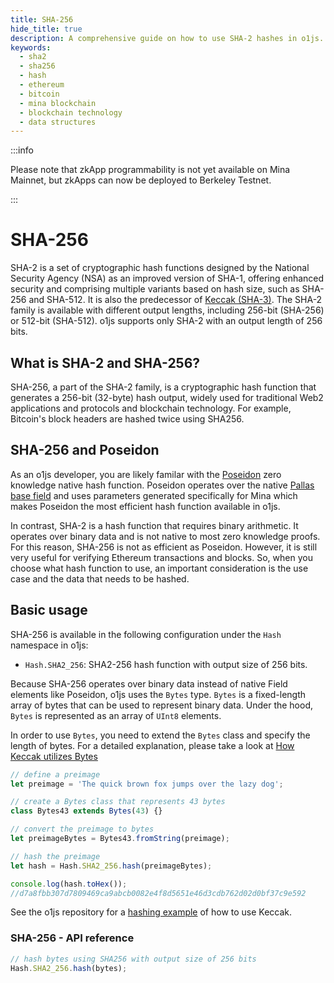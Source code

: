 ```yaml
---
title: SHA-256
hide_title: true
description: A comprehensive guide on how to use SHA-2 hashes in o1js.
keywords:
  - sha2
  - sha256
  - hash
  - ethereum
  - bitcoin
  - mina blockchain
  - blockchain technology
  - data structures
---
```


:::info

Please note that zkApp programmability is not yet available on Mina Mainnet, but zkApps can now be deployed to Berkeley Testnet.

:::

# SHA-256

SHA-2 is a set of cryptographic hash functions designed by the National Security Agency (NSA) as an improved version of SHA-1, offering enhanced security and comprising multiple variants based on hash size, such as SHA-256 and SHA-512.
It is also the predecessor of [Keccak (SHA-3)](/zkapps/o1js/keccak). The SHA-2 family is available with different output lengths, including 256-bit (SHA-256) or 512-bit (SHA-512). o1js supports only SHA-2 with an output length of 256 bits.

## What is SHA-2 and SHA-256?

SHA-256, a part of the SHA-2 family, is a cryptographic hash function that generates a 256-bit (32-byte) hash output,
widely used for traditional Web2 applications and protocols and blockchain technology. For example, Bitcoin's block headers are hashed twice using SHA256. 


## SHA-256 and Poseidon

As an o1js developer, you are likely familar with the [Poseidon](https://o1-labs.github.io/proof-systems/specs/poseidon.html) zero knowledge native hash function. Poseidon operates over the native [Pallas base field](https://electriccoin.co/blog/the-pasta-curves-for-halo-2-and-beyond/) and uses parameters generated specifically for Mina which makes Poseidon the most efficient hash function available in o1js.

In contrast, SHA-2 is a hash function that requires binary arithmetic. It operates over binary data and is not native to most zero knowledge proofs. For this reason, SHA-256 is not as efficient as Poseidon. However, it is still very useful for verifying Ethereum transactions and blocks.
So, when you choose what hash function to use, an important consideration is the use case and the data that needs to be hashed.

## Basic usage

SHA-256 is available in the following configuration under the `Hash` namespace in o1js:

- `Hash.SHA2_256`: SHA2-256 hash function with output size of 256 bits.

Because SHA-256 operates over binary data instead of native Field elements like Poseidon, o1js uses the `Bytes` type. `Bytes` is a fixed-length array of bytes that can be used to represent binary data.
Under the hood, `Bytes` is represented as an array of `UInt8` elements.

In order to use `Bytes`, you need to extend the `Bytes` class and specify the length of bytes. For a detailed explanation, please take a look at [How Keccak utilizes Bytes](keccak#bytes---api-reference)


```ts
// define a preimage
let preimage = 'The quick brown fox jumps over the lazy dog';

// create a Bytes class that represents 43 bytes
class Bytes43 extends Bytes(43) {}

// convert the preimage to bytes
let preimageBytes = Bytes43.fromString(preimage);

// hash the preimage
let hash = Hash.SHA2_256.hash(preimageBytes);

console.log(hash.toHex());
//d7a8fbb307d7809469ca9abcb0082e4f8d5651e46d3cdb762d02d0bf37c9e592
```

See the o1js repository for a [hashing example](https://github.com/o1-labs/o1js/tree/main/src/examples/zkapps/hashing) of how to use Keccak. 

### SHA-256 - API reference

```ts
// hash bytes using SHA256 with output size of 256 bits
Hash.SHA2_256.hash(bytes);
```
